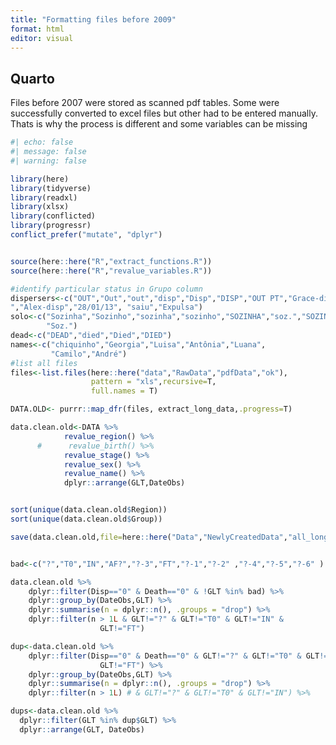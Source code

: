 ```yaml
---
title: "Formatting files before 2009"
format: html
editor: visual
---
```


## Quarto

Files before 2007 were stored as scanned pdf tables. Some were successfully converted to excel files but other had to be entered manually. Thats is why the process is different and some variables can be missing

```r
#| echo: false
#| message: false
#| warning: false

library(here)
library(tidyverse)
library(readxl)
library(xlsx)
library(conflicted)
library(progressr)
conflict_prefer("mutate", "dplyr")


source(here::here("R","extract_functions.R"))
source(here::here("R","revalue_variables.R"))

#identify particular status in Grupo column
dispersers<-c("OUT","Out","out","disp","Disp","DISP","OUT PT","Grace-disp
","Alex-disp","28/01/13", "saiu","Expulsa")
solo<-c("Sozinha","Sozinho","sozinha","sozinho","SOZINHA","soz.","SOZINHO",
        "Soz.")
dead<-c("DEAD","died","Died","DIED")
names<-c("chiquinho","Georgia","Luisa","Antônia","Luana",
         "Camilo","André")
#list all files
files<-list.files(here::here("data","RawData","pdfData","ok"),
                  pattern = "xls",recursive=T,
                  full.names = T)

DATA.OLD<- purrr::map_dfr(files, extract_long_data,.progress=T)

data.clean.old<-DATA %>% 
            revalue_region() %>% 
      #      revalue_birth() %>%    
            revalue_stage() %>% 
            revalue_sex() %>% 
            revalue_name() %>% 
            dplyr::arrange(GLT,DateObs)


sort(unique(data.clean.old$Region))
sort(unique(data.clean.old$Group))

save(data.clean.old,file=here::here("Data","NewlyCreatedData","all_long_old.RData"))


bad<-c("?","T0","IN","AF?","?-3","FT","?-1","?-2" ,"?-4","?-5","?-6" )

data.clean.old %>%
    dplyr::filter(Disp=="0" & Death=="0" & !GLT %in% bad) %>% 
    dplyr::group_by(DateObs,GLT) %>%
    dplyr::summarise(n = dplyr::n(), .groups = "drop") %>%
    dplyr::filter(n > 1L & GLT!="?" & GLT!="T0" & GLT!="IN" & 
                    GLT!="FT")

dup<-data.clean.old %>%
    dplyr::filter(Disp=="0" & Death=="0" & GLT!="?" & GLT!="T0" & GLT!="IN" & 
                    GLT!="FT") %>% 
    dplyr::group_by(DateObs,GLT) %>%
    dplyr::summarise(n = dplyr::n(), .groups = "drop") %>%
    dplyr::filter(n > 1L) # & GLT!="?" & GLT!="T0" & GLT!="IN") %>% 

dups<-data.clean.old %>% 
  dplyr::filter(GLT %in% dup$GLT) %>% 
  dplyr::arrange(GLT, DateObs)


```
